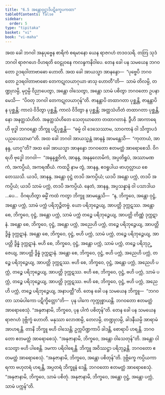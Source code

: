 ```yaml
---
title: "6.5 အန္တောဝုဋ္ဌာဒိပဋိက္ခေပကထာ"
tableOfContents: false
sidebar:
  order: 5
type: "tipitaka"
basket: "vi"
book: "vi-maha"
---
```



<DynamicBreadcrumb />

<Division number="274" book="vi-maha" e="ch" v="3" p="304">

<Paragraph number="1251" book="vi-maha">
အထ ခေါ ဘဂဝါ အနုပုဗ္ဗေန စာရိကံ စရမာနော ယေန ရာဇဂဟံ တဒဝသရိ. တတြ သုဒံ ဘဂဝါ ရာဇဂဟေ ဝိဟရတိ ဝေဠုဝနေ ကလန္ဒကနိဝါပေ. တေန ခေါ ပန သမယေန ဘဂဝတော ဥဒရဝါတာဗာဓော ဟောတိ. အထ ခေါ အာယသ္မာ အာနန္ဒော—  “ပုဗ္ဗေပိ ဘဂဝတော ဥဒရဝါတာဗာဓော တေကဋုလယာဂုယာ ဖာသု ဟောတီ”တိ—  သာမံ တိလမ္ပိ, တဏ္ဍုလမ္ပိ, မုဂ္ဂမ္ပိ ဝိညာပေတွာ, အန္တော ဝါသေတွာ, အန္တော သာမံ ပစိတွာ ဘဂဝတော ဥပနာမေသိ—  “ပိဝတု ဘဂဝါ တေကဋုလယာဂုန်”တိ. ဇာနန္တာပိ တထာဂတာ ပုစ္ဆန္တိ, ဇာနန္တာပိ န ပုစ္ဆန္တိ; ကာလံ ဝိဒိတွာ ပုစ္ဆန္တိ, ကာလံ ဝိဒိတွာ န ပုစ္ဆန္တိ; အတ္ထသံဟိတံ တထာဂတာ ပုစ္ဆန္တိ, နော အနတ္ထသံဟိတံ. အနတ္ထသံဟိတေ သေတုဃာတော တထာဂတာနံ. ဒွီဟိ အာကာရေဟိ ဗုဒ္ဓါ ဘဂဝန္တော ဘိက္ခူ ပဋိပုစ္ဆန္တိ—  “ဓမ္မံ ဝါ ဒေသေဿာမ, သာဝကာနံ ဝါ သိက္ခာပဒံ ပညပေဿာမာ”တိ.
</Paragraph>

<Paragraph number="1252" book="vi-maha">
အထ ခေါ ဘဂဝါ အာယသ္မန္တံ အာနန္ဒံ အာမန္တေသိ—  “ကုတာယံ, အာနန္ဒ, ယာဂူ”တိ? အထ ခေါ အာယသ္မာ အာနန္ဒော ဘဂဝတော ဧတမတ္ထံ အာရောစေသိ. ဝိဂရဟိ ဗုဒ္ဓေါ ဘဂဝါ—  “အနနုစ္ဆဝိကံ, အာနန္ဒ, အနနုလောမိကံ, အပ္ပတိရူပံ, အဿာမဏကံ, အကပ္ပိယံ, အကရဏီယံ. ကထဉှိ နာမ တွံ, အာနန္ဒ, ဧဝရူပါယ ဗာဟုလ္လာယ စေတေဿသိ. ယဒပိ, အာနန္ဒ, အန္တော ဝုဋ္ဌံ တဒပိ အကပ္ပိယံ; ယဒပိ အန္တော ပက္ကံ, တဒပိ အကပ္ပိယံ; ယဒပိ သာမံ ပက္ကံ, တဒပိ အကပ္ပိယံ. နေတံ, အာနန္ဒ, အပ္ပသန္နာနံ ဝါ ပသာဒါယ …ပေ…  ဝိဂရဟိတွာ ဓမ္မိံ ကထံ ကတွာ ဘိက္ခူ အာမန္တေသိ—  “န, ဘိက္ခဝေ, အန္တော ဝုဋ္ဌံ, အန္တော ပက္ကံ, သာမံ ပက္ကံ ပရိဘုဉ္ဇိတဗ္ဗံ. ယော ပရိဘုဉ္ဇေယျ, အာပတ္တိ ဒုက္ကဋဿ. အန္တော စေ, ဘိက္ခဝေ, ဝုဋ္ဌံ, အန္တော ပက္ကံ, သာမံ ပက္ကံ တဉ္စေ ပရိဘုဉ္ဇေယျ, အာပတ္တိ တိဏ္ဏံ ဒုက္ကဋာနံ. အန္တော စေ, ဘိက္ခဝေ, ဝုဋ္ဌံ, အန္တော ပက္ကံ, အညေဟိ ပက္ကံ, တဉ္စေ ပရိဘုဉ္ဇေယျ, အာပတ္တိ ဒွိန္နံ ဒုက္ကဋာနံ. အန္တော စေ, ဘိက္ခဝေ, ဝုဋ္ဌံ, ဗဟိ ပက္ကံ, သာမံ ပက္ကံ, တဉ္စေ ပရိဘုဉ္ဇေယျ, အာပတ္တိ ဒွိန္နံ ဒုက္ကဋာနံ. ဗဟိ စေ, ဘိက္ခဝေ, ဝုဋ္ဌံ, အန္တော ပက္ကံ, သာမံ ပက္ကံ, တဉ္စေ ပရိဘုဉ္ဇေယျ, အာပတ္တိ ဒွိန္နံ ဒုက္ကဋာနံ. အန္တော စေ, ဘိက္ခဝေ, ဝုဋ္ဌံ, ဗဟိ ပက္ကံ, အညေဟိ ပက္ကံ, တဉ္စေ ပရိဘုဉ္ဇေယျ, အာပတ္တိ ဒုက္ကဋဿ. ဗဟိ စေ, ဘိက္ခဝေ, ဝုဋ္ဌံ, အန္တော ပက္ကံ, အညေဟိ ပက္ကံ, တဉ္စေ ပရိဘုဉ္ဇေယျ, အာပတ္တိ ဒုက္ကဋဿ. ဗဟိ စေ, ဘိက္ခဝေ, ဝုဋ္ဌံ, ဗဟိ ပက္ကံ, သာမံ ပက္ကံ, တဉ္စေ ပရိဘုဉ္ဇေယျ, အာပတ္တိ ဒုက္ကဋဿ. ဗဟိ စေ, ဘိက္ခဝေ, ဝုဋ္ဌံ, ဗဟိ ပက္ကံ, အညေဟိ ပက္ကံ, တဉ္စေ ပရိဘုဉ္ဇေယျ, အနာပတ္တီ”တိ.
</Paragraph>

<Paragraph number="1253" book="vi-maha">
တေန ခေါ ပန သမယေန ဘိက္ခူ—  “ဘဂဝတာ သာမံပါကော ပဋိက္ခိတ္တော”တိ—  ပုန ပါကေ ကုက္ကုစ္စာယန္တိ. ဘဂဝတော ဧတမတ္ထံ အာရောစေသုံ. “အနုဇာနာမိ, ဘိက္ခဝေ, ပုန ပါကံ ပစိတုန်”တိ.
</Paragraph>

<Paragraph number="1254" book="vi-maha">
တေန ခေါ ပန သမယေန ရာဇဂဟံ ဒုဗ္ဘိက္ခံ ဟောတိ. မနုဿာ လောဏမ္ပိ, တေလမ္ပိ, တဏ္ဍုလမ္ပိ, ခါဒနီယမ္ပိ အာရာမံ အာဟရန္တိ. တာနိ ဘိက္ခူ ဗဟိ ဝါသေန္တိ; ဥက္ကပိဏ္ဍကာပိ ခါဒန္တိ, စောရာပိ ဟရန္တိ. ဘဂဝတော ဧတမတ္ထံ အာရောစေသုံ. “အနုဇာနာမိ, ဘိက္ခဝေ, အန္တော ဝါသေတုန်”တိ. အန္တော ဝါသေတွာ ဗဟိ ပါစေန္တိ. ဒမကာ ပရိဝါရေန္တိ. ဘိက္ခူ အဝိဿဋ္ဌာ ပရိဘုဉ္ဇန္တိ. ဘဂဝတော ဧတမတ္ထံ အာရောစေသုံ. “အနုဇာနာမိ, ဘိက္ခဝေ, အန္တော ပစိတုန်”တိ. ဒုဗ္ဘိက္ခေ ကပ္ပိယကာရကာ ဗဟုတရံ ဟရန္တိ, အပ္ပတရံ ဘိက္ခူနံ ဒေန္တိ. ဘဂဝတော ဧတမတ္ထံ အာရောစေသုံ. “အနုဇာနာမိ, ဘိက္ခဝေ, သာမံ ပစိတုံ. အနုဇာနာမိ, ဘိက္ခဝေ, အန္တော ဝုဋ္ဌံ, အန္တော ပက္ကံ, သာမံ ပက္ကန်”တိ.
</Paragraph>
</Division>